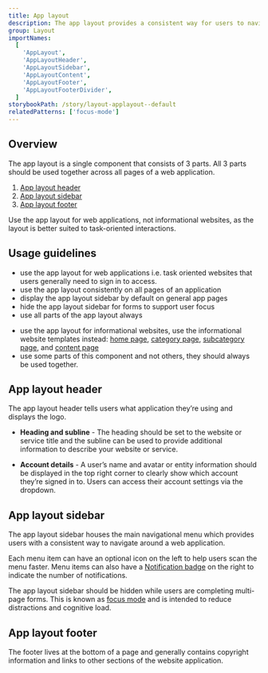 ```yaml
---
title: App layout
description: The app layout provides a consistent way for users to navigate around a web application and access their account settings.
group: Layout
importNames:
  [
    'AppLayout',
    'AppLayoutHeader',
    'AppLayoutSidebar',
    'AppLayoutContent',
    'AppLayoutFooter',
    'AppLayoutFooterDivider',
  ]
storybookPath: /story/layout-applayout--default
relatedPatterns: ['focus-mode']
---
```


## Overview

The app layout is a single component that consists of 3 parts. All 3 parts should be used together across all pages of a web application.

1. [App layout header](#app-layout-header)
2. [App layout sidebar](#app-layout-sidebar)
3. [App layout footer](#app-layout-footer)

Use the app layout for web applications, not informational websites, as the layout is better suited to task-oriented interactions.

<ImageWithBorder
	alt="Screenshot of App layout components with annotations labelling the header, sidebar and footer"
	src="/img/components/app-layout.png"
/>

## Usage guidelines

<DoHeading />

- use the app layout for web applications i.e. task oriented websites that users generally need to sign in to access.
- use the app layout consistently on all pages of an application
- display the app layout sidebar by default on general app pages
- hide the app layout sidebar for forms to support user focus
- use all parts of the app layout always

<DontHeading />

- use the app layout for informational websites, use the informational website templates instead: [home page](/templates/home), [category page](/templates/category), [subcategory page](/templates/subcategory), and [content page](/templates/content)
- use some parts of this component and not others, they should always be used together.

## App layout header

The app layout header tells users what application they’re using and displays the logo.

- **Heading and subline** - The heading should be set to the website or service title and the subline can be used to provide additional information to describe your website or service.

- **Account details** - A user’s name and avatar or entity information should be displayed in the top right corner to clearly show which account they’re signed in to. Users can access their account settings via the dropdown.

## App layout sidebar

The app layout sidebar houses the main navigational menu which provides users with a consistent way to navigate around a web application.

Each menu item can have an optional icon on the left to help users scan the menu faster. Menu items can also have a [Notification badge](/components/notification-badge) on the right to indicate the number of notifications.

The app layout sidebar should be hidden while users are completing multi-page forms. This is known as [focus mode](/patterns/focus-mode) and is intended to reduce distractions and cognitive load.

<ImageWithBorder
	alt="Screenshot of App layout components in focus mode with annotations labelling the header and footer"
	src="/img/components/app-layout-focus-mode.png"
/>

## App layout footer

The footer lives at the bottom of a page and generally contains copyright information and links to other sections of the website application.

